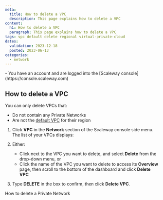 ```yaml
---
meta:
  title: How to delete a VPC
  description: This page explains how to delete a VPC
content:
  h1: How to delete a VPC
  paragraph: This page explains how to delete a VPC
tags: vpc default delete regional virtual-private-cloud
dates:
  validation: 2023-12-18
  posted: 2023-06-13
categories:
  - network
---
```


<Macro id="requirements" />
 
<Message type="requirement">
  - You have an account and are logged into the [Scaleway console](https://console.scaleway.com)
</Message>

## How to delete a VPC

You can only delete VPCs that:
- Do not contain any Private Networks
- Are not the [default VPC](/network/vpc/concepts/#default-vpc) for their region

1. Click **VPC** in the **Network** section of the Scaleway console side menu. The list of your VPCs displays:

    <Lightbox src="scaleway-default-vpc.webp" alt="" />

2. Either:
    - Click <Icon name="more" /> next to the VPC you want to delete, and select **Delete** from the drop-down menu, or
    - Click the name of the VPC you want to delete to access its **Overview** page, then scroll to the bottom of the dashboard and click **Delete VPC**

3. Type **DELETE** in the box to confirm, then click **Delete VPC**.

<Navigation title="See also">
  <PreviousButton to="/network/vpc/how-to/delete-private-network/">How to delete a Private Network</PreviousButton>
</Navigation>
